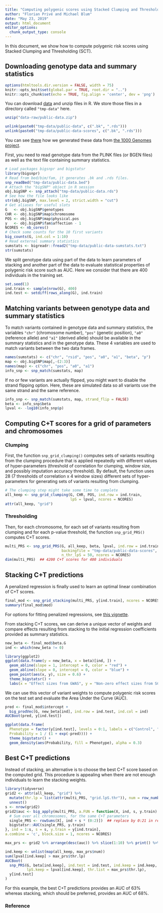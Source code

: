 ```yaml
---
title: "Computing polygenic scores using Stacked Clumping and Thresholding (SCT)"
author: "Florian Privé and Michael Blum"
date: "May 23, 2019"
output: html_document
editor_options: 
  chunk_output_type: console
---
```


In this document, we show how to compute polygenic risk scores using Stacked Clumping and Thresholding (SCT).

## Downloading genotype data and summary statistics

```r
options(htmltools.dir.version = FALSE, width = 75)
knitr::opts_knit$set(global.par = TRUE, root.dir = "..")
knitr::opts_chunk$set(echo = TRUE, fig.align = 'center', dev = 'png')
```

You can download [data](https://github.com/privefl/bigsnpr/raw/master/data-raw/public-data.zip) and unzip files in R. We store those files in a directory called `"tmp-data"` here.

```r
unzip("data-raw/public-data.zip")
```

```r
unlink(paste0("tmp-data/public-data", c(".bk", ".rds")))
unlink(paste0("tmp-data/public-data-scores", c(".bk", ".rds")))
```

You can see [there](https://github.com/privefl/bigsnpr/blob/master/data-raw/public-data.R) how we generated these data from [the 1000 Genomes project](https://www.nature.com/articles/nature15393).

First, you need to read genotype data from the PLINK files (or BGEN files) as well as the text file containing summary statistics.

```r
# Load packages bigsnpr and bigstatsr
library(bigsnpr)
# Read from bed/bim/fam, it generates .bk and .rds files.
snp_readBed("tmp-data/public-data.bed")
# Attach the "bigSNP" object in R session
obj.bigSNP <- snp_attach("tmp-data/public-data.rds")
# See how the file looks like
str(obj.bigSNP, max.level = 2, strict.width = "cut")
# Get aliases for useful slots
G   <- obj.bigSNP$genotypes
CHR <- obj.bigSNP$map$chromosome
POS <- obj.bigSNP$map$physical.pos
y   <- obj.bigSNP$fam$affection - 1
NCORES <- nb_cores()
# Check some counts for the 10 first variants
big_counts(G, ind.col = 1:10)
# Read external summary statistics
sumstats <- bigreadr::fread2("tmp-data/public-data-sumstats.txt")
str(sumstats)
```

We split genotype data using part of the data to learn parameters of stacking and another part of the data to evaluate statistical properties of polygenic risk score such as AUC. Here we consider that there are 400 individuals in the training set.

```r
set.seed(1)
ind.train <- sample(nrow(G), 400)
ind.test <- setdiff(rows_along(G), ind.train)
```

## Matching variants between genotype data and summary statistics 

To match variants contained in genotype data and summary statistics, the variables `"chr"` (chromosome number), `"pos"` (genetic position), `"a0"` (reference allele) and `"a1"` (derived allele) should be available in the summary statistics and in the genotype data. These 4 variables are used to match variants between the two data frames.

```r
names(sumstats) <- c("chr", "rsid", "pos", "a0", "a1", "beta", "p")
map <- obj.bigSNP$map[,-(2:3)]
names(map) <- c("chr", "pos", "a0", "a1")
info_snp <- snp_match(sumstats, map)
```

If no or few variants are actually flipped, you might want to disable the strand flipping option. Here, these are simulated data so all variants use the same strand and the same reference.

```r
info_snp <- snp_match(sumstats, map, strand_flip = FALSE)
beta <- info_snp$beta
lpval <- -log10(info_snp$p)
```

## Computing C+T scores for a grid of parameters and chromosomes

### Clumping

First, the function `snp_grid_clumping()` computes sets of variants resulting from the clumping procedure that is applied repeatedly with different values of hyper-parameters (threshold of correlation for clumping, window size, and possibly imputation accuracy threshold). By default, the function uses 28 (7 thresholds of correlation x 4 window sizes) different sets of hyper-parameters for generating sets of variants resulting from clumping.

```r
# The clumping step might take some time to complete
all_keep <- snp_grid_clumping(G, CHR, POS, ind.row = ind.train,
                              lpS = lpval, ncores = NCORES)
attr(all_keep, "grid")
```

### Thresholding

Then, for each chromosome, for each set of variants resulting from clumping and for each p-value threshold, the function `snp_grid_PRS()` computes C+T scores.

```r
multi_PRS <- snp_grid_PRS(G, all_keep, beta, lpval, ind.row = ind.train,
                          backingfile = "tmp-data/public-data-scores", 
                          n_thr_lpS = 50, ncores = NCORES)
dim(multi_PRS)  ## 4200 C+T scores for 400 individuals
```

## Stacking C+T predictions

A penalized regression is finally used to learn an optimal linear combination of C+T scores. 

```r
final_mod <- snp_grid_stacking(multi_PRS, y[ind.train], ncores = NCORES, K = 4)
summary(final_mod$mod)
```

For options for fitting penalized regressions, see [this vignette](https://privefl.github.io/bigstatsr/articles/penalized-regressions.html).

From stacking C+T scores, we can derive a unique vector of weights and compare effects resulting from stacking to the initial regression coefficients provided as summary statistics.

```r
new_beta <- final_mod$beta.G
ind <- which(new_beta != 0)
```

```r
library(ggplot2)
ggplot(data.frame(y = new_beta, x = beta)[ind, ]) +
  geom_abline(slope = 1, intercept = 0, color = "red") +
  geom_abline(slope = 0, intercept = 0, color = "blue") +
  geom_point(aes(x, y), size = 0.6) +
  theme_bigstatsr() +
  labs(x = "Effect sizes from GWAS", y = "Non-zero effect sizes from SCT")
```

We can use this vector of variant weights to compute polygenic risk scores on the test set and evaluate the Area Under the Curve (AUC). 

```r
pred <- final_mod$intercept + 
  big_prodVec(G, new_beta[ind], ind.row = ind.test, ind.col = ind)
AUCBoot(pred, y[ind.test])
```

```r
ggplot(data.frame(
  Phenotype = factor(y[ind.test], levels = 0:1, labels = c("Control", "Case")),
  Probability = 1 / (1 + exp(-pred)))) + 
  theme_bigstatsr() +
  geom_density(aes(Probability, fill = Phenotype), alpha = 0.3)
```

## Best C+T predictions

Instead of stacking, an alternative is to choose the best C+T score based on the computed grid. This procedure is appealing when there are not enough individuals to learn the stacking weights.

```r
library(tidyverse)
grid2 <- attr(all_keep, "grid") %>%
  mutate(thr.lp = list(attr(multi_PRS, "grid.lpS.thr")), num = row_number()) %>%
  unnest()
s <- nrow(grid2)
grid2$auc <- big_apply(multi_PRS, a.FUN = function(X, ind, s, y.train) {
  # Sum over all chromosomes, for the same C+T parameters
  single_PRS <- rowSums(X[, ind + s * (0:2)])  ## replace by 0:21 in real data
  bigstatsr::AUC(single_PRS, y.train)
}, ind = 1:s, s = s, y.train = y[ind.train],
a.combine = 'c', block.size = 1, ncores = NCORES)
```

```r
max_prs <- grid2 %>% arrange(desc(auc)) %>% slice(1:10) %>% print() %>% slice(1)
```

```r
ind.keep <- unlist(map(all_keep, max_prs$num))
sum(lpval[ind.keep] > max_prs$thr.lp)
AUCBoot(
  snp_PRS(G, beta[ind.keep], ind.test = ind.test, ind.keep = ind.keep,
          lpS.keep = lpval[ind.keep], thr.list = max_prs$thr.lp),
  y[ind.test]
)
```

For this example, the best C+T predictions provides an AUC of 63% whereas stacking, which should be preferred, provides an AUC of 68%.

### Reference


